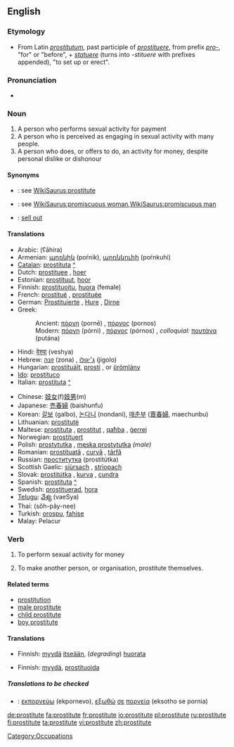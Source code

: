 {{Wikisaurus-link}}
{{wikipedia}}
==English==


===Etymology===
*From Latin ''[[prostitutum]]'', past participle of ''[[prostituere]]'', from prefix ''[[pro-]]'', "for" or "before", + ''[[statuere]]'' (turns into ''-stituere'' with prefixes appended), "to set up or erect".

===Pronunciation===
*{{audio|en-us-prostitute.ogg|Audio (US)}}

===Noun===
{{en-noun}}

# A person who performs sexual activity for payment
# A person who is perceived as engaging in sexual activity with many people.
# A person who does, or offers to do, an activity for money, despite personal dislike or dishonour

====Synonyms====
*{{italbrac|person who performs sexual activity for payment}}: see [[WikiSaurus:prostitute]]
*{{italbrac|person perceived as engaging in sexual activity}}: see [[WikiSaurus:promiscuous woman]],[[WikiSaurus:promiscuous man]]
*{{italbrac|person who does an activity for money}}: [[sell out]]

====Translations====
{{top}}
*Arabic: {{ARchar|[[عاهرة]]}} (ʕāhira) {{f}}
*Armenian: [[պոռնիկ]] (poŕnik), [[պոռնկուհի]] (poŕnkuhi)
*[[Catalan]]: [[prostituta]] {{f}} [[:ca:prostituta|^]]
*Dutch: [[prostituee]] {{f}}, [[hoer]] {{f}}
*Estonian: [[prostituut]], [[hoor]]
*Finnish: [[prostituoitu]], [[huora]] (female)
*French: [[prostitué]] {{m}}, [[prostituée]] {{f}}
*German: [[Prostituierte]] {{f}}, [[Hure]] {{f}}, [[Dirne]] {{f}}
*Greek:
*:Ancient: [[πόρνη]] (pornē) {{f}}, [[πόρνος]] (pornos) {{m}}
*:Modern: [[πόρνη]] (pórni) {{f}}, [[πόρνος]] (pórnos) {{m}}, ''colloquial:'' [[πουτάνα]] (putána) {{f}}
*Hindi: [[वेश्या]] (veshya)
*Hebrew: [[זונה]] (zona) {{f}}, [[ג׳יגולו]] (jigolo) {{m}}
*Hungarian: [[prostituált]], [[prosti]] {{f}}, or [[örömlány]] {{f}}
*[[Ido]]: [[prostituco]]
*Italian: [[prostituta]] {{f}} [[:it:prostituta|^]]
{{mid}}
*Chinese: [[妓女]](f)[[妓男]](m)
*Japanese: [[売春婦]] (baishunfu)
*Korean: [[갈보]] (galbo), [[논다니]] (nondani), [[매춘부]] ([[賣春婦]], maechunbu)
*Lithuanian: [[prostitutė]] {{f}}
*Maltese: [[prostituta]] {{f}}, [[prostitut]] {{m}}, [[qaħba]] {{f}}, [[ġerrej]] {{m}}
*Norwegian: [[prostituert]] {{m}}
*Polish: [[prostytutka]] {{f}}, [[męska prostytutka]] ''(male)''
*Romanian: [[prostituată]] {{f}}, [[curvă]] {{f}}, [[târfă]] {{f}}
*Russian: [[проститутка]] (prostitútka) {{f}}
*Scottish Gaelic: [[siùrsach]] {{f}}, [[strìopach]] {{f}}
*Slovak: [[prostitútka#Slovak|prostitútka]] {{f}}, [[kurva#Slovak|kurva]] {{f}}, [[cundra#Slovak|cundra]] {{f}}
*Spanish: [[prostituta]] {{f}} [[:es:prostituta|^]]
*Swedish: [[prostituerad]], [[hora]]
*[[Telugu]]: [[వేశ్య]] (vaeSya)
*Thai: {{THchar|[[โสเภณี]]}} (sŏh-pây-nee)
*Turkish: [[orospu]], [[fahise]]
*Malay: Pelacur
{{bottom}}

===Verb===
{{en-verb|prostitut|ing}}

# {{context|transitive|usually reflexively}} To perform sexual activity for money
# {{transitive}} To make another person, or organisation, prostitute themselves.

====Related terms====
*[[prostitution]]
*[[male prostitute]]
*[[child prostitute]]
*[[boy prostitute]]

====Translations====
{{trans-top|To perform sexual activity for money}}
*Finnish: [[myydä]] [[itsensä|itseään]], (''degrading'') [[huorata]]
{{trans-mid}}
{{trans-bottom}}

{{trans-top|To make another person, or organisation, prostitute themselves}}
*Finnish: [[myydä]], [[prostituoida]]
{{trans-mid}}
{{trans-bottom}}

=====Translations to be checked=====
{{checktrans}}
{{top}}
*{{ttbc|Greek}}: [[εκπορνεύω]] (ekpornevo), [[εξωθώ]] [[σε]] [[πορνεία]] (eksotho se pornia)
{{mid}}
{{bottom}}

[[Category:Occupations]]

[[de:prostitute]]
[[fa:prostitute]]
[[fr:prostitute]]
[[io:prostitute]]
[[pl:prostitute]]
[[ru:prostitute]]
[[fi:prostitute]]
[[ta:prostitute]]
[[vi:prostitute]]
[[zh:prostitute]]